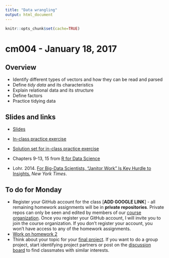 ```yaml
---
title: "Data wrangling"
output: html_document
---
```


```r
knitr::opts_chunk$set(cache=TRUE)
```

# cm004 - January 18, 2017

## Overview

* Identify different types of vectors and how they can be read and parsed
* Define *tidy data* and its characteristics
* Explain relational data and its structure
* Define factors
* Practice tidying data

## Slides and links

* [Slides](extras/cm004_slides.html)
* [In-class practice exercise](https://gist.github.com/bensoltoff/509f4d56bd782fe8cef3d066700d6d28)
* [Solution set for in-class practice exercise](extras/cm004_tidy_tutorial.html)

* Chapters 9-13, 15 from [R for Data Science](http://r4ds.had.co.nz/)
* Lohr. 2014. [For Big-Data Scientists, "Janitor Work" Is Key Hurdle to Insights.](http://www.nytimes.com/2014/08/18/technology/for-big-data-scientists-hurdle-to-insights-is-janitor-work.html?_r=0) *New York Times*.

## To do for Monday

* Register your GitHub account for the class [**ADD GOOGLE LINK**] - all remaining homework assignments will be in **private repositories**. Private repos can only be seen and edited by members of our [course organization](https://github.com/uc-cfss). Once you register your GitHub account, I will invite you to join the course organization. If you don't register your account, you won't have access to any of the homework assignments.
* [Work on homework 2](hw02-explore-wrangle-data.html)
* Think about your topic for your [final project](project_description.html). If you want to do a group project, start identifying project partners or post on the [discussion board](https://github.com/uc-cfss/Discussion) to find classmates with similar interests.


